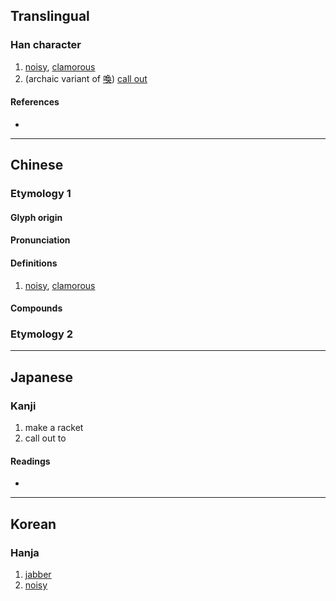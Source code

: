 {{character info}}
==Translingual==

===Han character===
{{Han char|rn=30|rad=口|as=18|sn=21|four=64014|canj=RTRG|ids=⿰口雚}}

# [[noisy]], [[clamorous]]
# (archaic variant of [[喚]]) [[call out]]

====References====
* {{Han ref|kx=0214.270|dkj=04611|dj=0437.150|hdz=10703.210|uh=56BE|ud=22206|bh=F5C6|bd=62918}}

----
==Chinese==
{{zh-forms}}

===Etymology 1===

====Glyph origin====
{{Han etym}}

====Pronunciation====
{{zh-pron
|m=huān
|m-s=
|c=fun1
|c-t=
|g=
|h=pfs=
|mb=
|md=
|mn=oang
|mn-t=
|w=
|x=
|mc=y
|oc=y
|cat=v
}}

====Definitions====
{{zh-hanzi}}

# [[noisy]], [[clamorous]]

====Compounds====
{{zh-der|嚾呼|嚾嚾|怨言嚾流|規嚾規黨}}

===Etymology 2===
{{zh-see|喚|v}}



----

==Japanese==

===Kanji===
{{ja-kanji|grade=|rs=口18}}

# make a racket
# call out to

====Readings====
* {{ja-readings|on=[[かん]] (kan), [[たん]] (tan)|kun=[[よぶ]] (yobu), [[わめく]] (wameku), [[かまびすしい]] (kamabisushii)}}

----

==Korean==

===Hanja===
{{ko-hanja|hangeul=[[환]], [[훤]]|rv=hwan, hwon|mr=hwan, hwŏn}}

# [[jabber]]
# [[noisy]]